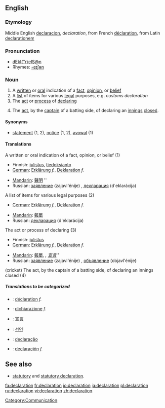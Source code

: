 ==English==
===Etymology===

Middle English [[declaracion]], ''declaration'', from French [[déclaration]], from Latin [[declarationem]]

===Pronunciation===

* [[w:SAMPA|dEkl{"r\eIS@n]]
*Rhymes: [[Rhymes:English:-eɪʃǝn|-eɪʃǝn]]

===Noun===

#A [[written]] or [[oral]] indication of a [[fact]], [[opinion]], or [[belief]]
#A [[list]] of items for various [[legal]] purposes, e.g. ''customs declaration''
#The [[act]] or [[process]] of [[declare|declaring]]
#{{cricket}} The [[act]], by the [[captain]] of a batting side, of declaring an [[innings]] [[close]]d.

====Synonyms====
*[[statement]] (1, 2), [[notice]] (1, 2), [[avowal]] (1)

====Translations====
;A written or oral indication of a fact, opinion, or belief (1)
{{top}}
*Finnish: [[julistus]], [[tiedoksianto]]
*[[w:German_language|German]]: [[Erklärung]] ''f.'', [[Deklaration]] ''f.''
{{mid}}
*[[w:Mandarin_language|Mandarin]]: [[聲明]] ''
*Russian: [[заявление]] (zajavl'énije) {{n}}, [[декларация]] (d'eklarácija) {{f}}
{{bottom}}

;A list of items for various legal purposes (2)
{{top}}
*[[w:German_language|German]]: [[Erklärung]] ''f.'', [[Deklaration]] ''f.''
{{mid}}
*[[w:Mandarin_language|Mandarin]]: [[報單]]
*Russian: [[декларация]] (d'eklarácija) {{f}}
{{bottom}}

;The act or process of declaring (3)
{{top}}
*Finnish: [[julistus]]
*[[w:German_language|German]]: [[Erklärung]] ''f.'', [[Deklaration]] ''f.''
{{mid}}
*[[w:Mandarin_language|Mandarin]]: [[報單]], '', [[宣言]] ''''
*Russian: [[заявление]] (zajavl'énije) {{n}}, [[объявление]] (objavl'énije) {{n}}
{{bottom}}

;(cricket) The act, by the captain of a batting side, of declaring an innings closed (4)
{{top}}
{{mid}}
{{bottom}}

=====Translations to be categorized=====
{{checktrans}}
{{top}}
*{{ttbc|French}}: [[déclaration]] ''f.''
*{{ttbc|Italian}}: [[dichiarazione]] ''f.''
*{{ttbc|Japanese}}: [[宣言]]
*{{ttbc|Korean}}: [[선언]]
{{mid}}
*{{ttbc|Portuguese}}: [[declaração]]
*{{ttbc|Spanish}}: [[declaración]] ''f.''
{{bottom}}

== See also==
*  [[statutory]] and [[statutory declaration]].

[[Category:Communication]]

[[fa:declaration]]
[[fr:declaration]]
[[io:declaration]]
[[ja:declaration]]
[[pl:declaration]]
[[ru:declaration]]
[[vi:declaration]]
[[zh:declaration]]